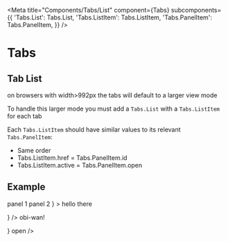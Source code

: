 

<Meta
  title="Components/Tabs/List"
  component={Tabs}
  subcomponents={{
    'Tabs.List': Tabs.List,
    'Tabs.ListItem': Tabs.ListItem,
    'Tabs.PanelItem': Tabs.PanelItem,
  }}
/>

# Tabs

## Tab List

on browsers with width>992px the tabs will default to a larger view mode

To handle this larger mode you must add a `Tabs.List` with a `Tabs.ListItem` for each tab

Each `Tabs.ListItem` should have similar values to its relevant `Tabs.PanelItem`:

<ul>
  <li>Same order</li>
  <li>Tabs.ListItem.href = Tabs.PanelItem.id</li>
  <li>Tabs.ListItem.active = Tabs.PanelItem.open</li>
</ul>

## Example

<Canvas>
  <Tabs
    list={
      <Tabs.List>
        <Tabs.ListItem href="hi">panel 1</Tabs.ListItem>
        <Tabs.ListItem active href="higar">
          panel 2
        </Tabs.ListItem>
      </Tabs.List>
    }
  >
    <Tabs.PanelItem id="hi" summary="tab one" children={<p>hello there</p>} />
    <Tabs.PanelItem
      id="higar"
      summary="tab two"
      children={<p>obi-wan!</p>}
      open
    />
  </Tabs>
</Canvas>
